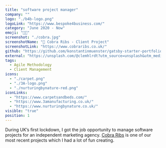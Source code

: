 ```yaml
---
title: "software project manager"
company: ""
logo: "./b4b-logo.png"
logoLink: "https://www.bespoke4business.com/"
category: "June 2020 - Now"
emoji: "👩‍💻"
screenshot: "./cobra.jpg"
screenshotName: "🔗 Cobra Ribs - Client Project"
screenshotLink: "https://www.cobraribs.co.uk/"
github: "https://github.com/konstantinmuenster/gatsby-starter-portfolio-minimal"
external: "https://unsplash.com/@clemhlrdt?utm_source=unsplash&utm_medium=referral&utm_content=creditCopyText"
tags:
  - Agile Methodology
  - Client Management
icons:
  - "./carpet.png"
  - "./3A-logo.png"
  - "./nurturingbynature-red.png"
iconLinks:
  - "https://www.carpetsandbeds.com/"
  - "https://www.3amanufacturing.co.uk/"
  - "https://www.nurturingbynature.co.uk/"
visible: "true"
position: 1
---
```


During UK’s first lockdown, I got the job opportunity to manage software projects for an independent marketing agency. <a href="https://www.cobraribs.co.uk/" target="_blank" rel="nofollow noopener noreferrer" aria-label="External Link"><u>Cobra Ribs</u></a> is one of our most recent projects which I had a lot of fun creating.
